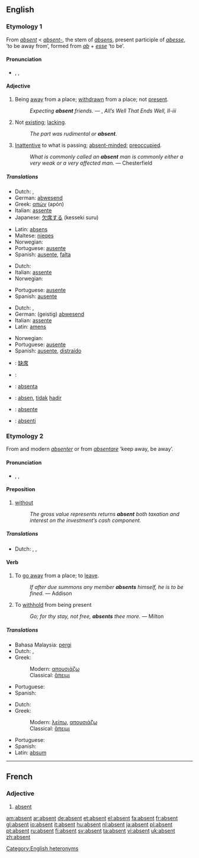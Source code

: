 {{rfc|def of fourth sense & is it a noun, cleanup quotes, I have this doubt that it is actually the same etymology, expand my minimal french section}}
{{see|absent-}}
==English==

===Etymology 1===
From {{F.}} ''[[#French|absent]]'' < {{L.}} ''[[absent-]]'', the stem of ''[[absens]]'', present participle of ''[[abesse]]'', ‘to be away from’, formed from ''[[ab]]'' + ''[[esse]]'' ‘to be’.

====Pronunciation====
* {{italbrac|[[RP]] & US}} {{enPR|ăb'sənt}}, {{IPA|/ˈæbsənt/}}, {{SAMPA|/{bs@nt/}}

====Adjective====
{{en-adj|-}}

# Being [[away]] from a place; [[withdrawn]] from a place; not [[present]].
#: {{rfdate}} ''Expecting '''absent''' friends.'' — {{Shak.}}, ''All’s Well That Ends Well, II-iii''
# Not [[exist]]ing; [[lack]]ing.
#: ''The part was rudimental or '''absent'''.''
# [[inattentive|Inattentive]] to what is passing; [[absent-minded]]; [[preoccupied]].
#: {{rfdate}} ''What is commonly called an '''absent''' man is commonly either a very weak or a very affected man.'' — Chesterfield

=====Translations=====
{{trans-top|being away from a place}}
*Dutch: {{t+|nl|afwezig}}, {{t+|nl|weg}}
*German: [[abwesend]]
*Greek: [[απών]] (apón) {{m}}
*Italian: [[assente]]
*Japanese: [[欠席する]] (kesseki suru)
{{trans-mid}}
*Latin: [[absens]]
*Maltese: [[nieqes]]
*Norwegian: {{t|no|fraværende|xs=Norwegian}}
*Portuguese: [[ausente]]
*Spanish: [[ausente]], [[falta]]
{{trans-bottom}}

{{trans-top|not existing}}
*Dutch: {{t+|nl|afwezig}}
*Italian: [[assente]]
*Norwegian: {{t|no|fraværende|xs=Norwegian}}
{{trans-mid}}
*Portuguese: [[ausente]]
*Spanish: [[ausente]]
{{trans-bottom}}

{{trans-top|inattentive}}
*Dutch: {{t+|nl|afwezig}}, {{t|nl|verstrooid}}
*German: (geistig) [[abwesend]]
*Italian: [[assente]]
*Latin: [[amens]]
{{trans-mid}}
*Norwegian: {{t|no|fraværende|xs=Norwegian}}
*Portuguese: [[ausente]]
*Spanish: [[ausente]], [[distraído]]
{{trans-bottom}}

{{checktrans-top}}
*{{ttbc|Chinese}}: [[缺席]]
*{{ttbc|French}}: {{t+|fr|absent}}
*{{ttbc|Ido}}: [[absenta]]
*{{ttbc|Indonesian}}: [[absen]], [[tidak]] [[hadir]]
*{{ttbc|Interlingua}}: [[absente]]
*{{ttbc|Novial}}: [[absenti]]
{{checktrans-bottom}}

===Etymology 2===
From {{OF.}} and modern {{F.}} ''[[absenter]]'' or from {{LL.}} ''[[absentare]]'' ‘keep away, be away’.

====Pronunciation====
* {{italbrac|[[RP]] & US}} {{enPR|ăbsĕnt'}}, {{IPA|/æbˈsɛnt/}}, {{SAMPA|{b"sEnt}}

====Preposition====
{{en-prep}}

# [[without]]
#: ''The gross value represents returns '''absent''' both taxation and interest on the investment’s cash component.''

=====Translations=====
{{trans-top|without}}
*Dutch: {{t+|nl|behalve}}, {{t+|nl|zonder}}, {{t|nl|uitgezonderd}}
{{trans-mid}}
{{trans-bottom}}

====Verb====
{{en-verb}}

# {{context|transitive|with [[reflexive]] pronoun}} To [[go away]] from a place; to [[leave]].
#: {{rfdate}} ''If after due summons any member '''absents''' himself, he is to be fined.'' — Addison
# {{context|transitive|obsolete}} To [[withhold]] from being present
#: {{rfdate}} ''Go; for thy stay, not free, '''absents''' thee more.'' — Milton

=====Translations=====
{{trans-top|to leave}}
*Bahasa Malaysia: [[pergi]]
*Dutch: {{t+|nl|zich}} {{t+|nl|verwijderen}}, {{t+|nl|vertrekken}}
*Greek:
*:Modern: [[απουσιάζω]]
*:Classical: [[ἅπειμι]]
{{trans-mid}}
*Portuguese: {{t-|pt|ausentar}}
*Spanish: {{t|es|ausentarse}}
{{trans-bottom}}

{{trans-top|to be not present}}
*Dutch: {{t+|nl|afwezig}} {{t+|nl|zijn}}
*Greek:
*:Modern: [[λείπω]], [[απουσιάζω]]
*:Classical: [[ἅπειμι]]
{{trans-mid}}
*Portuguese: {{t-|pt|ausentar}}
*Spanish: {{t|es|ausentarse}}
*Latin: [[absum]]
{{trans-bottom}}

[[Category:English heteronyms]]

----

==French==

===Adjective===
{{fr-adj}}

# [[#English|absent]]

[[am:absent]]
[[ar:absent]]
[[de:absent]]
[[et:absent]]
[[el:absent]]
[[fa:absent]]
[[fr:absent]]
[[gl:absent]]
[[io:absent]]
[[it:absent]]
[[hu:absent]]
[[nl:absent]]
[[ja:absent]]
[[pl:absent]]
[[pt:absent]]
[[ru:absent]]
[[fi:absent]]
[[sv:absent]]
[[ta:absent]]
[[vi:absent]]
[[uk:absent]]
[[zh:absent]]